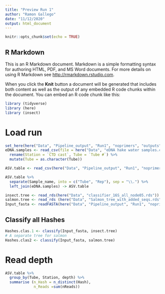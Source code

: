 ```yaml
---
title: "Preview Run 1"
author: "Ramon Gallego"
date: "11/12/2020"
output: html_document
---
```


```r
knitr::opts_chunk$set(echo = TRUE)
```

## R Markdown

This is an R Markdown document. Markdown is a simple formatting syntax for authoring HTML, PDF, and MS Word documents. For more details on using R Markdown see <http://rmarkdown.rstudio.com>.

When you click the **Knit** button a document will be generated that includes both content as well as the output of any embedded R code chunks within the document. You can embed an R code chunk like this:

```r
library (tidyverse)
library (here)
library (insect)
```



# Load run 
```r
set_here(here("Data", "Pipeline_output", "Run1", "noprimers", "outputs"))
eDNA.samples <- read_csv(file = here("Data", "eDNA hake water samples.csv")) %>% 
  rename(Station = `CTD cast`, Tube = `Tube #`) %>% 
  mutate(Tube = as.character(Tube))

ASV.table <- read_csv(here("Data", "Pipeline_output", "Run1", "noprimers", "outputs", "ASV_table.csv"))

ASV.table %>% 
  separate(Sample_name, into = c("Tube", "Rep"), sep = "\\.") %>% 
  left_join(eDNA.samples) -> ASV.table

insect.tree <- read_rds(here("Data", "classifier_16S_all_node05.rds"))
salmon.tree <- read_rds (here("Data", "Salmon_tree_with_added_seqs.rds"))
Input_fasta <- readFASTA(here("Data", "Pipeline_output", "Run1", "noprimers", "outputs", "hash_key.fasta"))  
```


## Classify all Hashes

```r
Hashes.clas.1 <- classify(Input_fasta, insect.tree)
# A separate tree for salmon
Hashes.clas2 <- classify(Input_fasta, salmon.tree)


```


# Read depth

```r
ASV.table %>% 
  group_by(Tube, Station, depth) %>% 
  summarise (n_Hash = n_distinct(Hash),
             n_Reads =sum(nReads))
```



